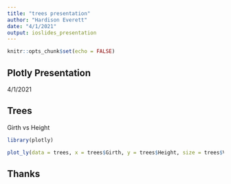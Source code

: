 ```yaml
---
title: "trees presentation"
author: "Hardison Everett"
date: "4/1/2021"
output: ioslides_presentation
---
```


```r
knitr::opts_chunk$set(echo = FALSE)
```
## Plotly Presentation
4/1/2021

## Trees
Girth vs Height

```r
library(plotly)

plot_ly(data = trees, x = trees$Girth, y = trees$Height, size = trees$Volume)
```
## Thanks
